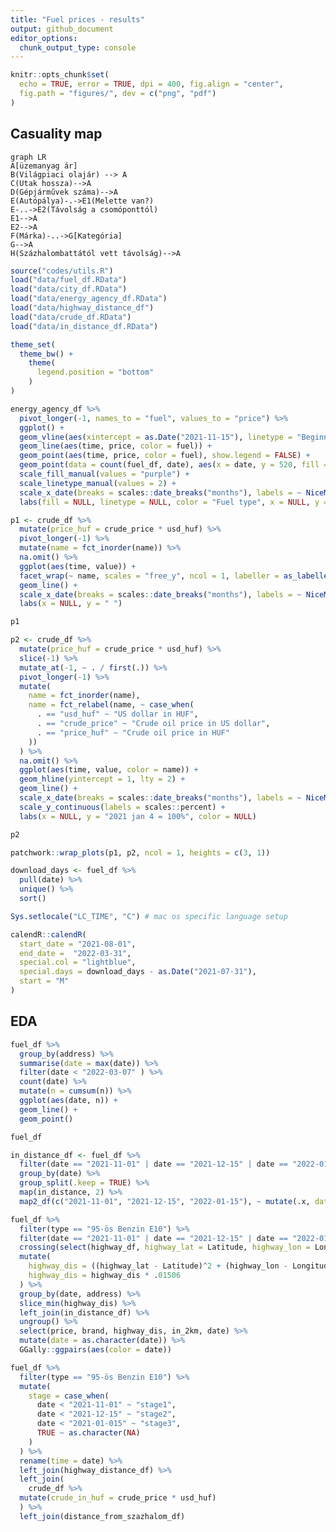 ```yaml
---
title: "Fuel prices - results"
output: github_document
editor_options: 
  chunk_output_type: console
---
```


```r
knitr::opts_chunk$set(
  echo = TRUE, error = TRUE, dpi = 400, fig.align = "center",
  fig.path = "figures/", dev = c("png", "pdf")
)
```

## Casuality map

```mermaid
graph LR
A[üzemanyag ár]
B(Világpiaci olajár) --> A
C(Utak hossza)-->A
D(Gépjárművek száma)-->A
E(Autópálya)-.->E1(Melette van?)
E-..->E2(Távolság a csomóponttól)
E1-->A
E2-->A
F(Márka)-..->G[Kategória]
G-->A
H(Százhalombattától vett távolság)-->A
```

```r
source("codes/utils.R")
load("data/fuel_df.RData")
load("data/city_df.RData")
load("data/energy_agency_df.RData")
load("data/highway_distance_df")
load("data/crude_df.RData")
load("data/in_distance_df.RData")

theme_set(
  theme_bw() + 
    theme(
      legend.position = "bottom"
    )
)
```


```r
energy_agency_df %>% 
  pivot_longer(-1, names_to = "fuel", values_to = "price") %>% 
  ggplot() + 
  geom_vline(aes(xintercept = as.Date("2021-11-15"), linetype = "Beginning of price control (2021-11-15)"), color = "orange", size = 1.5) +
  geom_line(aes(time, price, color = fuel)) +
  geom_point(aes(time, price, color = fuel), show.legend = FALSE) + 
  geom_point(data = count(fuel_df, date), aes(x = date, y = 520, fill = "Data sucessfully collected"), shape = 21, color = "purple", alpha = .5) +
  scale_fill_manual(values = "purple") +
  scale_linetype_manual(values = 2) +
  scale_x_date(breaks = scales::date_breaks("months"), labels = ~ NiceMonth(., keep_year = TRUE, label = TRUE)) + 
  labs(fill = NULL, linetype = NULL, color = "Fuel type", x = NULL, y = "Reported average fuel price (Hungrian Forint)")
```

```r
p1 <- crude_df %>% 
  mutate(price_huf = crude_price * usd_huf) %>% 
  pivot_longer(-1) %>% 
  mutate(name = fct_inorder(name)) %>% 
  na.omit() %>% 
  ggplot(aes(time, value)) +
  facet_wrap(~ name, scales = "free_y", ncol = 1, labeller = as_labeller(c("usd_huf" = "US dollar in HUF", "crude_price" = "Crude oil price in US dollar", "price_huf" = "Crude oil price in HUF"))) + 
  geom_line() + 
  scale_x_date(breaks = scales::date_breaks("months"), labels = ~ NiceMonth(., keep_year = TRUE, label = TRUE)) + 
  labs(x = NULL, y = " ")

p1
```


```r
p2 <- crude_df %>% 
  mutate(price_huf = crude_price * usd_huf) %>% 
  slice(-1) %>% 
  mutate_at(-1, ~ . / first(.)) %>% 
  pivot_longer(-1) %>%
  mutate(
    name = fct_inorder(name),
    name = fct_relabel(name, ~ case_when(
      . == "usd_huf" ~ "US dollar in HUF", 
      . == "crude_price" ~ "Crude oil price in US dollar",
      . == "price_huf" ~ "Crude oil price in HUF"
    ))
  ) %>% 
  na.omit() %>% 
  ggplot(aes(time, value, color = name)) + 
  geom_hline(yintercept = 1, lty = 2) +
  geom_line() + 
  scale_x_date(breaks = scales::date_breaks("months"), labels = ~ NiceMonth(., keep_year = TRUE, label = TRUE)) + 
  scale_y_continuous(labels = scales::percent) + 
  labs(x = NULL, y = "2021 jan 4 = 100%", color = NULL)

p2
```


```r
patchwork::wrap_plots(p1, p2, ncol = 1, heights = c(3, 1))
```


```r
download_days <- fuel_df %>% 
  pull(date) %>% 
  unique() %>% 
  sort()

Sys.setlocale("LC_TIME", "C") # mac os specific language setup

calendR::calendR(
  start_date = "2021-08-01",
  end_date =  "2022-03-31",
  special.col = "lightblue",
  special.days = download_days - as.Date("2021-07-31"),
  start = "M"
)
```

## EDA

```r
fuel_df %>% 
  group_by(address) %>% 
  summarise(date = max(date)) %>% 
  filter(date < "2022-03-07" ) %>% 
  count(date) %>% 
  mutate(n = cumsum(n)) %>% 
  ggplot(aes(date, n)) + 
  geom_line() + 
  geom_point()
```

```r
fuel_df
```

```r
in_distance_df <- fuel_df %>% 
  filter(date == "2021-11-01" | date == "2021-12-15" | date == "2022-01-15") %>% 
  group_by(date) %>% 
  group_split(.keep = TRUE) %>% 
  map(in_distance, 2) %>% 
  map2_df(c("2021-11-01", "2021-12-15", "2022-01-15"), ~ mutate(.x, date = lubridate::ymd(.y)))
```


```r
fuel_df %>% 
  filter(type == "95-ös Benzin E10") %>% 
  filter(date == "2021-11-01" | date == "2021-12-15" | date == "2022-01-15") %>% 
  crossing(select(highway_df, highway_lat = Latitude, highway_lon = Longitude)) %>% 
  mutate(
    highway_dis = ((highway_lat - Latitude)^2 + (highway_lon - Longitude)^2)^.5,
    highway_dis = highway_dis * .01506
  ) %>% 
  group_by(date, address) %>% 
  slice_min(highway_dis) %>% 
  left_join(in_distance_df) %>% 
  ungroup() %>% 
  select(price, brand, highway_dis, in_2km, date) %>% 
  mutate(date = as.character(date)) %>% 
  GGally::ggpairs(aes(color = date))
```


```r
fuel_df %>% 
  filter(type == "95-ös Benzin E10") %>% 
  mutate(
    stage = case_when(
      date < "2021-11-01" ~ "stage1",
      date < "2021-12-15" ~ "stage2",
      date < "2021-01-015" ~ "stage3",
      TRUE ~ as.character(NA)
    )
  ) %>%
  rename(time = date) %>% 
  left_join(highway_distance_df) %>% 
  left_join(
    crude_df %>% 
  mutate(crude_in_huf = crude_price * usd_huf)
  ) %>% 
  left_join(distance_from_szazhalom_df)
```


